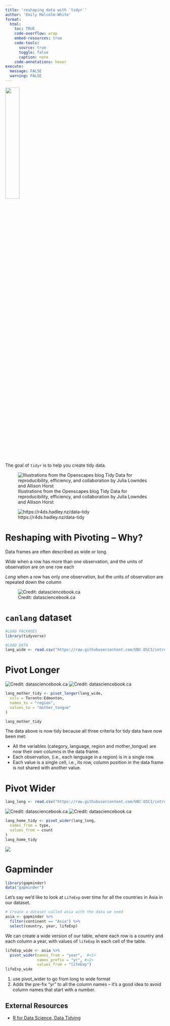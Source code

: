 ```yaml
---
title: 'reshaping data with `tidyr`'
author: 'Emily Malcolm-White'
format:
  html: 
    toc: TRUE
    code-overflow: wrap
    embed-resources: true
    code-tools:
      source: true
      toggle: false
      caption: none
    code-annotations: hover
execute: 
  message: FALSE
  warning: FALSE
---
```


![](https://tidyr.tidyverse.org/logo.png){width=30%}

The goal of `tidyr` is to help you create tidy data. 

![Illustrations from the Openscapes blog Tidy Data for reproducibility, efficiency, and collaboration by Julia Lowndes and Allison Horst](https://cdn.myportfolio.com/45214904-6a61-4e23-98d6-b140f8654a40/85520b8f-4629-4763-8a2a-9ceff27458bf_rw_1920.jpg?h=21007b20ac00cf37318dca645c215453)


![https://r4ds.hadley.nz/data-tidy](https://r4ds.hadley.nz/images/tidy-1.png)

# Reshaping with Pivoting -- Why? 

Data frames are often described as wide or long. 

*Wide* when a row has more than one observation, and the units of observation are on one row each

*Long* when a row has only one observation, but the units of observation are repeated down the column

![Credit: datasciencebook.ca](https://github.com/UBC-DSCI/introduction-to-datascience/blob/main/img/wrangling/pivot_functions.001.jpeg?raw=true)

# `canlang` dataset 

```r
#LOAD PACKAGES
library(tidyverse)

#LOAD DATA
lang_wide <- read.csv("https://raw.githubusercontent.com/UBC-DSCI/introduction-to-datascience/master/data/region_lang_top5_cities_wide.csv")
```

# Pivot Longer

![Credit: datasciencebook.ca](https://github.com/UBC-DSCI/introduction-to-datascience/blob/main/img/wrangling/pivot_functions.003.jpeg?raw=true)
![Credit: datasciencebook.ca](https://github.com/UBC-DSCI/introduction-to-datascience/blob/main/img/wrangling/pivot_longer.jpeg?raw=true)

```r
lang_mother_tidy <- pivot_longer(lang_wide,
  cols = Toronto:Edmonton,
  names_to = "region",
  values_to = "mother_tongue"
)

lang_mother_tidy
```

The data above is now tidy because all three criteria for tidy data have now been met:

- All the variables (category, language, region and mother_tongue) are now their own columns in the data frame.
- Each observation, (i.e., each language in a region) is in a single row.
- Each value is a single cell, i.e., its row, column position in the data frame is not shared with another value.

# Pivot Wider

```r
lang_long <- read.csv("https://raw.githubusercontent.com/UBC-DSCI/introduction-to-datascience/master/data/region_lang_top5_cities_long.csv")
```


![Credit: datasciencebook.ca](https://github.com/UBC-DSCI/introduction-to-datascience/blob/main/img/wrangling/pivot_functions.004.jpeg?raw=true)
![Credit: datasciencebook.ca](https://github.com/UBC-DSCI/introduction-to-datascience/blob/main/img/wrangling/pivot_wider.jpeg?raw=true)

```r
lang_home_tidy <- pivot_wider(lang_long,
  names_from = type,
  values_from = count
)
lang_home_tidy
```

![](https://media.tenor.com/jy6WGzwRKlsAAAAC/ross-pivot-friends.gif)

# Gapminder

```r
library(gapminder)
data("gapminder")
```

Let’s say we’d like to look at `LifeExp` over time for all the countries in Asia in our dataset. 

```r
# Create a dataset called asia with the data we need
asia <- gapminder %>% 
  filter(continent == "Asia") %>% 
  select(country, year, lifeExp)
```

We can create a wide version of our table, where each row is a country and each column a year, with values of `lifeExp` in each cell of the table.

```r
lifeExp_wide <- asia %>% 
  pivot_wider(names_from = "year",  #<1>
              names_prefix = "yr", #<2> 
              values_from = "lifeExp")
lifeExp_wide
```

1. use pivot_wider to go from long to wide format
2. Adds the pre-fix "yr" to all the column names -- it’s a good idea to avoid column names that start with a number. 


:::callout
# External Resources

- [R for Data Science, Data Tidying](https://r4ds.hadley.nz/data-tidy)

:::

